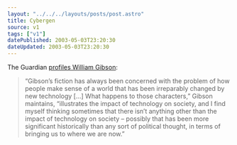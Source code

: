 ```yaml
---
layout: "../../../layouts/posts/post.astro"
title: Cybergen
source: v1
tags: ["v1"]
datePublished: 2003-05-03T23:20:30
dateUpdated: 2003-05-03T23:20:30
---
```


The Guardian [profiles William Gibson][1]:

> &#8220;Gibson&#8217;s fiction has always been concerned with the problem of how people make sense of a world that has been irreparably changed by new technology [&#8230;] What happens to those characters,&#8221; Gibson maintains, &#8220;illustrates the impact of technology on society, and I find myself thinking sometimes that there isn&#8217;t anything other than the impact of technology on society &#8211; possibly that has been more significant historically than any sort of political thought, in terms of bringing us to where we are now.&#8221;

[1]: http://books.guardian.co.uk/review/story/0,12084,947453,00.html "The Guardian: Tomorrow's man"
